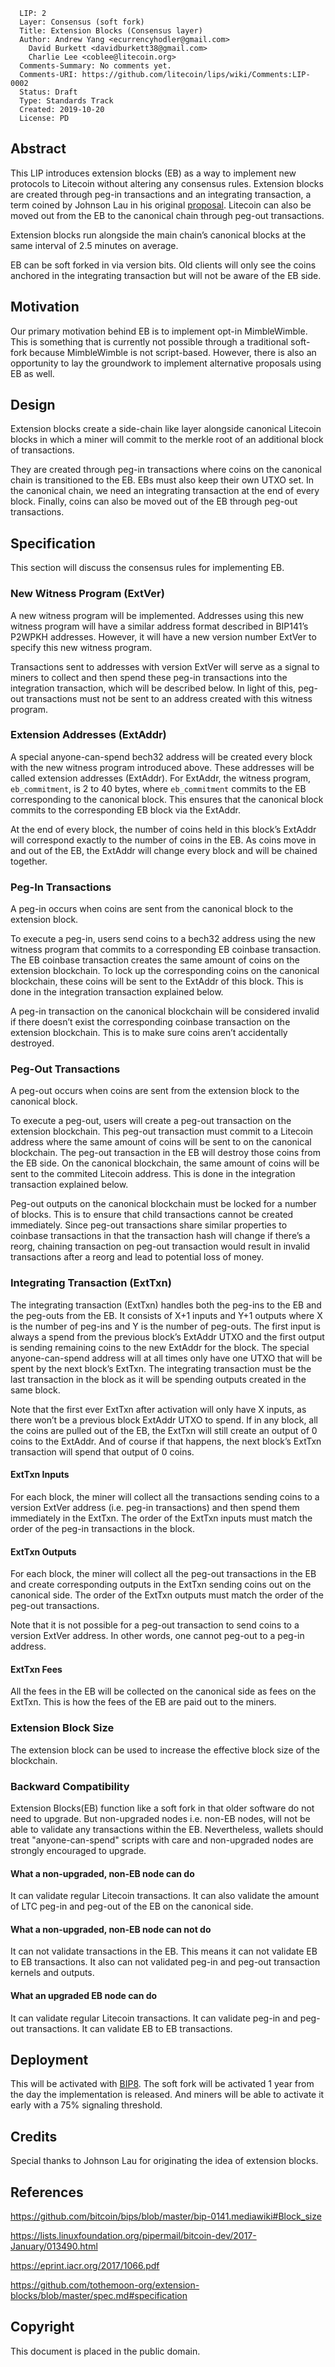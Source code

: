 <pre>
  LIP: 2
  Layer: Consensus (soft fork)
  Title: Extension Blocks (Consensus layer)
  Author: Andrew Yang <ecurrencyhodler@gmail.com>
	David Burkett <davidburkett38@gmail.com>
	Charlie Lee <coblee@litecoin.org>
  Comments-Summary: No comments yet.
  Comments-URI: https://github.com/litecoin/lips/wiki/Comments:LIP-0002
  Status: Draft
  Type: Standards Track
  Created: 2019-10-20
  License: PD
</pre>

==Abstract==

This LIP introduces extension blocks (EB) as a way to implement new protocols to Litecoin without altering any consensus rules. Extension blocks are created through peg-in transactions and an integrating transaction, a term coined by Johnson Lau in his original [https://lists.linuxfoundation.org/pipermail/bitcoin-dev/2017-January/013490.html proposal]. Litecoin can also be moved out from the EB to the canonical chain through peg-out transactions. 

Extension blocks run alongside the main chain’s canonical blocks at the same interval of 2.5 minutes on average. 

EB can be soft forked in via version bits. Old clients will only see the coins anchored in the integrating transaction but will not be aware of the EB side.

==Motivation==

Our primary motivation behind EB is to implement opt-in MimbleWimble. This is something that is currently not possible through a traditional soft-fork because MimbleWimble is not script-based. However, there is also an opportunity to lay the groundwork to implement alternative proposals using EB as well.

==Design==

Extension blocks create a side-chain like layer alongside canonical Litecoin blocks in which a miner will commit to the merkle root of an additional block of transactions.

They are created through peg-in transactions where coins on the canonical chain is transitioned to the EB. EBs must also keep their own UTXO set. In the canonical chain, we need an integrating transaction at the end of every block. Finally, coins can also be moved out of the EB through peg-out transactions.

==Specification==
This section will discuss the consensus rules for implementing EB.

===New Witness Program (ExtVer)===

A new witness program will be implemented. Addresses using this new witness program will have a similar address format described in BIP141’s P2WPKH addresses. However, it will have a new version number ExtVer to specify this new witness program.

Transactions sent to addresses with version ExtVer will serve as a signal to miners to collect and then spend these peg-in transactions into the integration transaction, which will be described below. In light of this, peg-out transactions must not be sent to an address created with this witness program.

=== Extension Addresses (ExtAddr)===

A special anyone-can-spend bech32 address will be created every block with the new witness program introduced above. These addresses will be called extension addresses (ExtAddr). For ExtAddr, the witness program, <code>eb_commitment</code>, is 2 to 40 bytes, where <code>eb_commitment</code> commits to the EB corresponding to the canonical block. This ensures that the canonical block commits to the corresponding EB block via the ExtAddr.

At the end of every block, the number of coins held in this block’s ExtAddr will correspond exactly to the number of coins in the EB. As coins move in and out of the EB, the ExtAddr will change every block and will be chained together.

===Peg-In Transactions===

A peg-in occurs when coins are sent from the canonical block to the extension block.

To execute a peg-in, users send coins to a bech32 address using the new witness program that commits to a corresponding EB coinbase transaction. The EB coinbase transaction creates the same amount of coins on the extension blockchain. To lock up the corresponding coins on the canonical blockchain, these coins will be sent to the ExtAddr of this block. This is done in the integration transaction explained below.

A peg-in transaction on the canonical blockchain will be considered invalid if there doesn’t exist the corresponding coinbase transaction on the extension blockchain. This is to make sure coins aren’t accidentally destroyed.

===Peg-Out Transactions===

A peg-out occurs when coins are sent from the extension block to the canonical block.

To execute a peg-out, users will create a peg-out transaction on the extension blockchain. This peg-out transaction must commit to a Litecoin address where the same amount of coins will be sent to on the canonical blockchain. The peg-out transaction in the EB will destroy those coins from the EB side. On the canonical blockchain, the same amount of coins will be sent to the commited Litecoin address. This is done in the integration transaction explained below.

Peg-out outputs on the canonical blockchain must be locked for a number of blocks.  This is to ensure that child transactions cannot be created immediately. Since peg-out transactions share similar properties to coinbase transactions in that the transaction hash will change if there’s a reorg, chaining transaction on peg-out transaction would result in invalid transactions after a reorg and lead to potential loss of money.

===Integrating Transaction (ExtTxn)===

The integrating transaction (ExtTxn) handles both the peg-ins to the EB and the peg-outs from the EB. It consists of X+1 inputs and Y+1 outputs where X is the number of peg-ins and Y is the number of peg-outs. The first input is always a spend from the previous block’s ExtAddr UTXO and the first output is sending remaining coins to the new ExtAddr for the block. The special anyone-can-spend address will at all times only have one UTXO that will be spent by the next block’s ExtTxn. The integrating transaction must be the last transaction in the block as it will be spending outputs created in the same block.

Note that the first ever ExtTxn after activation will only have X inputs, as there won’t be a previous block ExtAddr UTXO to spend. If in any block, all the coins are pulled out of the EB, the ExtTxn will still create an output of 0 coins to the ExtAddr. And of course if that happens, the next block’s ExtTxn transaction will spend that output of 0 coins. 

====ExtTxn Inputs====

For each block, the miner will collect all the transactions sending coins to a version ExtVer address (i.e. peg-in transactions) and then spend them immediately in the ExtTxn. The order of the ExtTxn inputs must match the order of the peg-in transactions in the block.

====ExtTxn Outputs====

For each block, the miner will collect all the peg-out transactions in the EB and create corresponding outputs in the ExtTxn sending coins out on the canonical side. The order of the ExtTxn outputs must match the order of the peg-out transactions.

Note that it is not possible for a peg-out transaction to send coins to a version ExtVer address. In other words, one cannot peg-out to a peg-in address.

====ExtTxn Fees====

All the fees in the EB will be collected on the canonical side as fees on the ExtTxn. This is how the fees of the EB are paid out to the miners. 

===Extension Block Size===

The extension block can be used to increase the effective block size of the blockchain.

===Backward Compatibility===

Extension Blocks(EB) function like a soft fork in that older software do not need to upgrade. But non-upgraded nodes i.e. non-EB nodes, will not be able to validate any transactions within the EB. Nevertheless, wallets should treat "anyone-can-spend" scripts with care and non-upgraded nodes are strongly encouraged to upgrade.

====What a non-upgraded, non-EB node can do====

It can validate regular Litecoin transactions. It can also validate the amount of LTC peg-in and peg-out of the EB on the canonical side.

====What a non-upgraded, non-EB node can not do====

It can not validate transactions in the EB. This means it can not validate EB to EB transactions. It also can not validated peg-in and peg-out transaction kernels and outputs.

====What an upgraded EB node can do====

It can validate regular Litecoin transactions. It can validate peg-in and peg-out transactions. It can validate EB to EB transactions.

==Deployment==

This will be activated with [https://github.com/bitcoin/bips/blob/master/bip-0008.mediawiki BIP8]. The soft fork will be activated 1 year from the day the implementation is released. And miners will be able to activate it early with a 75% signaling threshold.

==Credits==

Special thanks to Johnson Lau for originating the idea of extension blocks. 

==References==

https://github.com/bitcoin/bips/blob/master/bip-0141.mediawiki#Block_size

https://lists.linuxfoundation.org/pipermail/bitcoin-dev/2017-January/013490.html

https://eprint.iacr.org/2017/1066.pdf

https://github.com/tothemoon-org/extension-blocks/blob/master/spec.md#specification

==Copyright==

This document is placed in the public domain.
